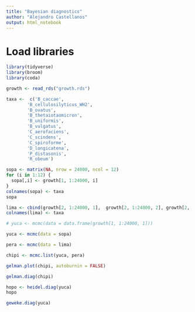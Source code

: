 ```yaml
---
title: "Bayesian diagnostics"
author: "Alejandro Castellanos"
output: html_notebook
---
```


# Load libraries
```r
library(tidyverse)
library(broom)
library(coda)
```
```r
growth <- read_rds("growth.rds")

```

```r
taxa <-  c('B_caccae',
        'B_cellulosilyticus_WH2',
        'B_ovatus',
        'B_thetaiotaomicron',
        'B_uniformis',
        'B_vulgatus',
        'C_aerofaciens',
        'C_scindens',
        'C_spiroforme',
        'D_longicatena',
        'P_distasonis',
        'R_obeum')
```

```r
sopa <- matrix(NA, nrow = 24000, ncol = 12)
for (i in 1:12) {
  sopa[,i] <- growth[1, 1:24000, i]
}
colnames(sopa) <- taxa
sopa
```


```r
lima <- cbind(growth[2, 1:24000, 1],  growth[2, 1:24000, 2], growth[2, 1:24000, 3], growth[2, 1:24000, 4], growth[2, 1:24000, 5], growth[2, 1:24000, 6], growth[2, 1:24000, 7], growth[2, 1:24000, 8], growth[2, 1:24000, 9], growth[2, 1:24000, 10], growth[2, 1:24000, 11], growth[2, 1:24000, 12])
colnames(lima) <- taxa
```


```r
# yuca <- mcmc(data = data.frame(growth[1, 1:24000, 1]))

yuca <- mcmc(data = sopa)

pera <- mcmc(data = lima)

chipi <- mcmc.list(yuca, pera)
```



```r
gelman.plot(chipi, autoburnin = FALSE)
```

```r
gelman.diag(chipi)
```

```r
hopo <- heidel.diag(yuca)
hopo
```



```r
geweke.diag(yuca)
```